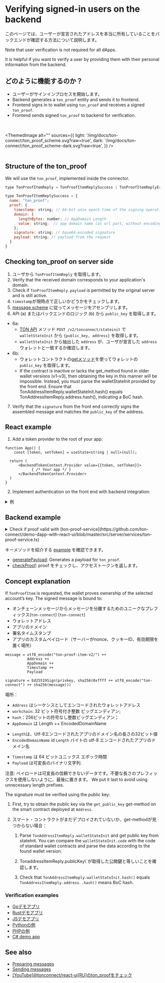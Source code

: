 

# Verifying signed-in users on the backend

このページでは、ユーザーが宣言されたアドレスを本当に所有していることをバックエンドが確認する方法について説明します。

Note that user verification is not required for all dApps.

It is helpful if you want to verify a user by providing them with their personal information from the backend.

## どのように機能するのか？

- ユーザーがサインインプロセスを開始します。
- Backend generates a `ton_proof` entity and sends it to frontend.
- Frontend signs in to wallet using `ton_proof` and receives a signed `ton_proof`.
- Frontend sends signed `ton_proof` to backend for verification.

<br></br>
<ThemedImage
    alt=""
    sources={{
        light: '/img/docs/ton-connect/ton_proof_scheme.svg?raw=true',
        dark: '/img/docs/ton-connect/ton_proof_scheme-dark.svg?raw=true',
    }}
/>
<br></br>

## Structure of the ton_proof

We will use the  `ton_proof`, implemented inside the connector.

```js
type TonProofItemReply = TonProofItemReplySuccess | TonProofItemReplyError;

type TonProofItemReplySuccess = {
  name: "ton_proof";
  proof: {
    timestamp: string; // 64-bit unix epoch time of the signing operation (seconds)
    domain: {
      lengthBytes: number; // AppDomain Length
      value: string;  // app domain name (as url part, without encoding)
    };
    signature: string; // base64-encoded signature
    payload: string; // payload from the request
  }
}

```

## Checking ton_proof on server side

1. ユーザから `TonProofItemReply` を取得します。
2. Verify that the received domain corresponds to your application's domain.
3. Check if `TonProofItemReply.payload` is permitted by the original server and is still active.
4. `timestamp`が現時点で正しいかどうかをチェックします。
5. [message scheme](/v3/guidelines/ton-connect/guidelines/verifying-signed-in-users#concept-explanation) に従ってメッセージをアセンブリします。
6. API (a) またはバックエンドのロジック (b) から `public_key` を取得します。

- 6a:
  - [TON API](https://docs.tonconsole.com/tonapi#:~:text=/v2/-,tonconnect,-/stateinit`) メソッド `POST /v2/tonconnect/stateinit` で `walletStateInit` から `{public_key, address}` を取得します。
  - `walletStateInit` から抽出した `address` が、ユーザが宣言した `address` ウォレットと一致するか確認します。
- 6b:
  - ウォレットコントラクトの[getメソッド](https://github.com/ton-blockchain/wallet-contract/blob/main/func/wallet-v4-code.fc#L174)を使ってウォレットの `public_key` を取得します。
  - If the contract is inactive or lacks the get_method found in older wallet versions (v1-v3), then obtaining the key in this manner will be impossible. Instead, you must parse the walletStateInit provided by the front end. Ensure that TonAddressItemReply.walletStateInit.hash() equals TonAddressItemReply.address.hash(), indicating a BoC hash.

7. Verify that the `signature` from the front end correctly signs the assembled message and matches the `public_key` of the address.

## React example

1. Add a token provider to the root of your app:

```tsx
function App() {
    const [token, setToken] = useState<string | null>(null);

  return (
      <BackendTokenContext.Provider value={{token, setToken}}>
            { /* Your app */ }
      </BackendTokenContext.Provider>
  )
}
```

2. Implement authentication on the front end with backend integration:

<details>
<summary>例</summary>

```tsx
import {useContext, useEffect, useRef} from "react";
import {BackendTokenContext} from "./BackendTokenContext";
import {useIsConnectionRestored, useTonConnectUI, useTonWallet} from "@tonconnect/ui-react";
import {backendAuth} from "./backend-auth";

const localStorageKey = 'my-dapp-auth-token';
const payloadTTLMS = 1000 * 60 * 20;

export function useBackendAuth() {
    const { setToken } = useContext(BackendTokenContext);
    const isConnectionRestored = useIsConnectionRestored();
    const wallet = useTonWallet();
    const [tonConnectUI] = useTonConnectUI();
    const interval = useRef<ReturnType<typeof setInterval> | undefined>();

    useEffect(() => {
        if (!isConnectionRestored || !setToken) {
            return;
        }

        clearInterval(interval.current);

        if (!wallet) {
            localStorage.removeItem(localStorageKey);
            setToken(null);

            const refreshPayload = async () => {
                tonConnectUI.setConnectRequestParameters({ state: 'loading' });

                const value = await backendAuth.generatePayload();
                if (!value) {
                    tonConnectUI.setConnectRequestParameters(null);
                } else {
                    tonConnectUI.setConnectRequestParameters({state: 'ready', value});
                }
            }

            refreshPayload();
            setInterval(refreshPayload, payloadTTLMS);
            return;
        }

        const token = localStorage.getItem(localStorageKey);
        if (token) {
            setToken(token);
            return;
        }

        if (wallet.connectItems?.tonProof && !('error' in wallet.connectItems.tonProof)) {
            backendAuth.checkProof(wallet.connectItems.tonProof.proof, wallet.account).then(result => {
                if (result) {
                    setToken(result);
                    localStorage.setItem(localStorageKey, result);
                } else {
                    alert('Please try another wallet');
                    tonConnectUI.disconnect();
                }
            })
        } else {
            alert('Please try another wallet');
            tonConnectUI.disconnect();
        }

    }, [wallet, isConnectionRestored, setToken])
}
```

</details>

## Backend example

<details>
<summary>Check if proof valid with [ton-proof-service](https://github.com/ton-connect/demo-dapp-with-react-ui/blob/master/src/server/services/ton-proof-service.ts)</summary>

```tsx
public async checkProof(payload: CheckProofRequestDto, getWalletPublicKey: (address: string) => Promise<Buffer | null>): Promise<boolean> {
  try {
    const stateInit = loadStateInit(Cell.fromBase64(payload.proof.state_init).beginParse());
  
    // 1. First, try to obtain the public key via the get_public_key get-method on the smart contract deployed at Address.
    // 2. If the smart contract is not deployed yet, or the get-method is missing, you need:
    //  2.1. Parse TonAddressItemReply.walletStateInit and get public key from stateInit. You can compare the walletStateInit.code
    //  with the code of standard wallet contracts and parse the data according to the found wallet version.
    let publicKey = tryParsePublicKey(stateInit) ?? await getWalletPublicKey(payload.address);
    if (!publicKey) {
      return false;
    }
  
    // 2.2. Check that TonAddressItemReply.publicKey equals to obtained public key
    const wantedPublicKey = Buffer.from(payload.public_key, 'hex');
    if (!publicKey.equals(wantedPublicKey)) {
      return false;
    }
  
    // 2.3. Check that TonAddressItemReply.walletStateInit.hash() equals to TonAddressItemReply.address. .hash() means BoC hash.
    const wantedAddress = Address.parse(payload.address);
    const address = contractAddress(wantedAddress.workChain, stateInit);
    if (!address.equals(wantedAddress)) {
      return false;
    }
  
    if (!allowedDomains.includes(payload.proof.domain.value)) {
      return false;
    }
  
    const now = Math.floor(Date.now() / 1000);
    if (now - validAuthTime > payload.proof.timestamp) {
      return false;
    }
  
    const message = {
      workchain: address.workChain,
      address: address.hash,
      domain: {
        lengthBytes: payload.proof.domain.lengthBytes,
        value: payload.proof.domain.value,
      },
      signature: Buffer.from(payload.proof.signature, 'base64'),
      payload: payload.proof.payload,
      stateInit: payload.proof.state_init,
      timestamp: payload.proof.timestamp
    };
  
    const wc = Buffer.alloc(4);
    wc.writeUInt32BE(message.workchain, 0);
  
    const ts = Buffer.alloc(8);
    ts.writeBigUInt64LE(BigInt(message.timestamp), 0);
  
    const dl = Buffer.alloc(4);
    dl.writeUInt32LE(message.domain.lengthBytes, 0);
  
    // message = utf8_encode("ton-proof-item-v2/") ++
    //           Address ++
    //           AppDomain ++
    //           Timestamp ++
    //           Payload
    const msg = Buffer.concat([
      Buffer.from(tonProofPrefix),
      wc,
      message.address,
      dl,
      Buffer.from(message.domain.value),
      ts,
      Buffer.from(message.payload),
    ]);
  
    const msgHash = Buffer.from(await sha256(msg));
  
    // signature = Ed25519Sign(privkey, sha256(0xffff ++ utf8_encode("ton-connect") ++ sha256(message)))
    const fullMsg = Buffer.concat([
      Buffer.from([0xff, 0xff]),
      Buffer.from(tonConnectPrefix),
      msgHash,
    ]);
  
    const result = Buffer.from(await sha256(fullMsg));
  
    return sign.detached.verify(result, message.signature, publicKey);
  } catch (e) {
    return false;
  }
}

```

</details>

キーメソッドを紹介する [example](https://github.com/ton-connect/demo-dapp-with-react-ui/tree/master/src/server) を確認できます。

- [generatePayload](https://github.com/ton-connect/demo-dapp-with-react-ui/blob/master/src/server/api/generate-payload.ts): Generates a payload for `ton_proof`.
- [checkProof](https://github.com/ton-connect/demo-dapp-with-react-ui/blob/master/src/server/api/check-proof.ts): proof をチェックし、アクセストークンを返します。

## Concept explanation

If `TonProofItem` is requested, the wallet proves ownership of the selected account’s key. The signed message is bound to:

- オンチェーンメッセージからメッセージを分離するためのユニークなプレフィックス(`ton-connect`) (`ton-connect`)
- ウォレットアドレス
- アプリのドメイン
- 署名タイムスタンプ
- アプリのカスタムペイロード（サーバーがnonce、クッキーID、有効期限を置く場所）

```
message = utf8_encode("ton-proof-item-v2/") ++
          Address ++
          AppDomain ++
          Timestamp ++
          Payload

signature = Ed25519Sign(privkey, sha256(0xffff ++ utf8_encode("ton-connect") ++ sha256(message)))
```

場所：

- `Address` はシーケンスとしてエンコードされたウォレットアドレス
- `workchain`: 32 ビット符号付き整数 ビッグエンディアン;
- `hash`：256ビットの符号なし整数ビッグエンディアン；
- `AppDomain` は Length ++ EncodedDomainName

<!---->

- `Length`は、Utf-8エンコードされたアプリのドメイン名の長さの32ビット値
- `EncodedDomainName` id `Length` バイトの utf-8 エンコードされたアプリのドメイン名

<!---->

- `Timestamp` は 64 ビットユニックス エポック時間
- `Payload` は可変長のバイナリ文字列.

注意: ペイロードは可変長の信頼できないデータです。不要な長さのプレフィックスを使用しないように、最後に置きます。 We put it last to avoid using unnecessary length prefixes.

The signature must be verified using the public key:

1. First, try to obtain the public key via the `get_public_key` get-method on the smart contract deployed at `Address`.

2. スマート・コントラクトがまだデプロイされていないか、get-methodが見つからない場合：

   1. Parse `TonAddressItemReply.walletStateInit` and get public key from stateInit. You can compare the `walletStateInit.code` with the code of standard wallet contracts and parse the data according to the found wallet version.

   2. TonaddressItemReply.publicKey\\`が取得した公開鍵と等しいことを確認します。

   3. Check that `TonAddressItemReply.walletStateInit.hash()` equals `TonAddressItemReply.address`. `.hash()` means BoC hash.

### Verification examples

- [Goデモアプリ](https://github.com/ton-connect/demo-dapp-backend)
- [Rustデモアプリ](https://github.com/liketurbo/demo-dapp-backend-rs)
- [JSデモアプリ](https://github.com/liketurbo/demo-dapp-backend-js)
- [Pythonの例](https://github.com/XaBbl4/pytonconnect/blob/main/examples/check_proof.py)
- [PHPの例](https://github.com/vladimirfokingithub/Ton-Connect-Proof-Php-Check)
- [C# demo app](https://github.com/WinoGarcia/TonProof.NET)

## See also

- [Preparing messages](/v3/guidelines/ton-connect/guidelines/preparing-messages)
- [Sending messages](/v3/guidelines/ton-connect/guidelines/sending-messages)
- [[YouTube]@tonconnect/react-ui[RU]のton_proofをチェック](https://youtu.be/wIMbkJHv0Fs?list=PLyDBPwv9EPsCJ226xS5_dKmXXxWx1CKz_&t=2971)

<Feedback />
